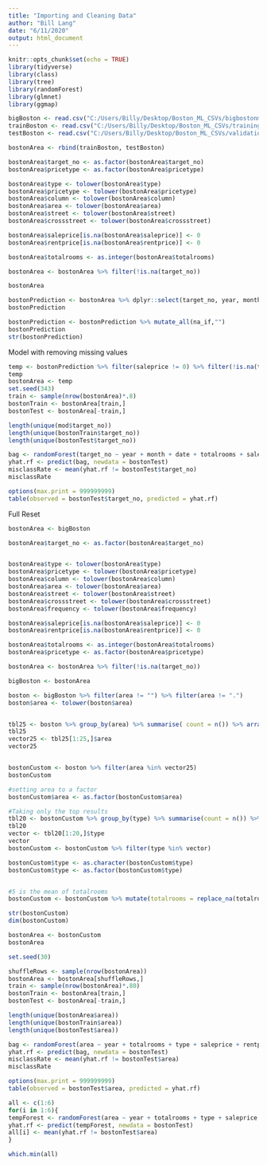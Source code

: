 ```yaml
---
title: "Importing and Cleaning Data"
author: "Bill Lang"
date: "6/11/2020"
output: html_document
---
```


```r
knitr::opts_chunk$set(echo = TRUE)
library(tidyverse)
library(class)
library(tree)
library(randomForest)
library(glmnet)
library(ggmap)
```

```r
bigBoston <- read.csv("C:/Users/Billy/Desktop/Boston_ML_CSVs/bigbostonml.csv")
trainBoston <- read.csv("C:/Users/Billy/Desktop/Boston_ML_CSVs/training_boston.csv")
testBoston <- read.csv("C:/Users/Billy/Desktop/Boston_ML_CSVs/validation_boston.csv")
```


```r
bostonArea <- rbind(trainBoston, testBoston)

bostonArea$target_no <- as.factor(bostonArea$target_no)
bostonArea$pricetype <- as.factor(bostonArea$pricetype)

bostonArea$type <- tolower(bostonArea$type)
bostonArea$pricetype <- tolower(bostonArea$pricetype)
bostonArea$column <- tolower(bostonArea$column)
bostonArea$area <- tolower(bostonArea$area)
bostonArea$street <- tolower(bostonArea$street)
bostonArea$crossstreet <- tolower(bostonArea$crossstreet)

bostonArea$saleprice[is.na(bostonArea$saleprice)] <- 0
bostonArea$rentprice[is.na(bostonArea$rentprice)] <- 0

bostonArea$totalrooms <- as.integer(bostonArea$totalrooms)

bostonArea <- bostonArea %>% filter(!is.na(target_no))

bostonArea
```



```r
bostonPrediction <- bostonArea %>% dplyr::select(target_no, year, month, date, page, saleprice, pricetype, rentprice, frequency, column, area, hseno, street, crossstreet, totalrooms, type, distance_to_center, angle_from_center)
bostonPrediction
```



```r
bostonPrediction <- bostonPrediction %>% mutate_all(na_if,"")
bostonPrediction
str(bostonPrediction)
```

























Model with removing missing values

```r
temp <- bostonPrediction %>% filter(saleprice != 0) %>% filter(!is.na(totalrooms)) %>% filter(type)
temp
bostonArea <- temp
set.seed(343)
train <- sample(nrow(bostonArea)*.8)
bostonTrain <- bostonArea[train,]
bostonTest <- bostonArea[-train,]

length(unique(mod$target_no))
length(unique(bostonTrain$target_no))
length(unique(bostonTest$target_no))
```

```r
bag <- randomForest(target_no ~ year + month + date + totalrooms + saleprice, data = bostonTrain, ntree = 500, mtry = 2, importance = TRUE)
yhat.rf <- predict(bag, newdata = bostonTest)
misclassRate <- mean(yhat.rf != bostonTest$target_no)
misclassRate
```


```r
options(max.print = 999999999)
table(observed = bostonTest$target_no, predicted = yhat.rf)
```
















Full Reset 

```r
bostonArea <- bigBoston

bostonArea$target_no <- as.factor(bostonArea$target_no)


bostonArea$type <- tolower(bostonArea$type)
bostonArea$pricetype <- tolower(bostonArea$pricetype)
bostonArea$column <- tolower(bostonArea$column)
bostonArea$area <- tolower(bostonArea$area)
bostonArea$street <- tolower(bostonArea$street)
bostonArea$crossstreet <- tolower(bostonArea$crossstreet)
bostonArea$frequency <- tolower(bostonArea$frequency)

bostonArea$saleprice[is.na(bostonArea$saleprice)] <- 0
bostonArea$rentprice[is.na(bostonArea$rentprice)] <- 0

bostonArea$totalrooms <- as.integer(bostonArea$totalrooms)
bostonArea$pricetype <- as.factor(bostonArea$pricetype)

bostonArea <- bostonArea %>% filter(!is.na(target_no))

bigBoston <- bostonArea
```


```r
boston <- bigBoston %>% filter(area != "") %>% filter(area != ".") 
boston$area <- tolower(boston$area)


tbl25 <- boston %>% group_by(area) %>% summarise( count = n()) %>% arrange(desc(count))
tbl25
vector25 <- tbl25[1:25,]$area
vector25


bostonCustom <- boston %>% filter(area %in% vector25)
bostonCustom
```


```r
#setting area to a factor
bostonCustom$area <- as.factor(bostonCustom$area)

#Taking only the top results
tbl20 <- bostonCustom %>% group_by(type) %>% summarise(count = n()) %>% arrange(desc(count)) %>% filter(!type == "")
tbl20
vector <- tbl20[1:20,]$type
vector
bostonCustom <- bostonCustom %>% filter(type %in% vector)

bostonCustom$type <- as.character(bostonCustom$type)
bostonCustom$type <- as.factor(bostonCustom$type)


#5 is the mean of totalrooms
bostonCustom <- bostonCustom %>% mutate(totalrooms = replace_na(totalrooms,5))

str(bostonCustom)
dim(bostonCustom)
```





```r
bostonArea <- bostonCustom 
bostonArea
```


```r
set.seed(30)

shuffleRows <- sample(nrow(bostonArea))
bostonArea <- bostonArea[shuffleRows,]
train <- sample(nrow(bostonArea)*.80)
bostonTrain <- bostonArea[train,]
bostonTest <- bostonArea[-train,]

length(unique(bostonArea$area))
length(unique(bostonTrain$area))
length(unique(bostonTest$area))
```

```r
bag <- randomForest(area ~ year + totalrooms + type + saleprice + rentprice + pricetype, data = bostonTrain, ntree = 500, mtry = 2, importance = TRUE)
yhat.rf <- predict(bag, newdata = bostonTest)
misclassRate <- mean(yhat.rf != bostonTest$area)
misclassRate
```

```r
options(max.print = 999999999)
table(observed = bostonTest$area, predicted = yhat.rf)
```




```r
all <- c(1:6)
for(i in 1:6){
tempForest <- randomForest(area ~ year + totalrooms + type + saleprice + rentprice + pricetype, data = bostonTrain, ntree = 500, mtry = i, importance = TRUE)
yhat.rf <- predict(tempForest, newdata = bostonTest)
all[i] <- mean(yhat.rf != bostonTest$area)
}

which.min(all)
```















